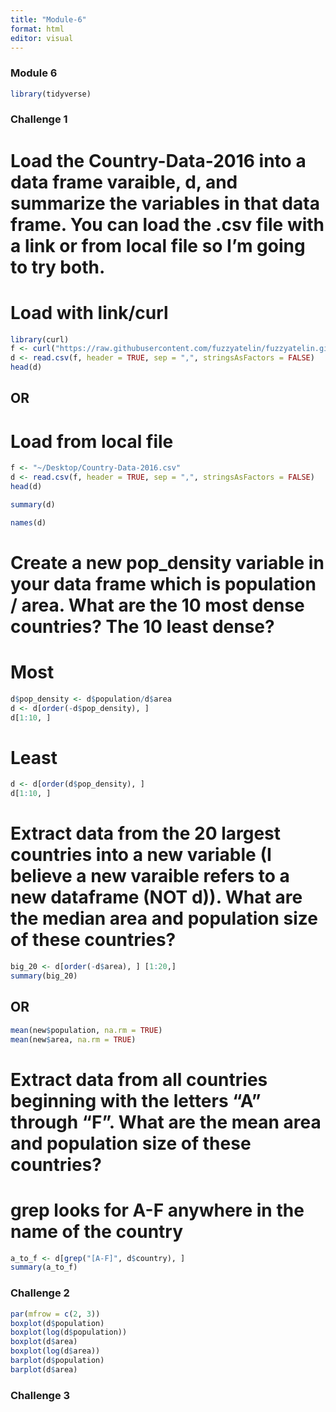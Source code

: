 ```yaml
---
title: "Module-6"
format: html
editor: visual
---
```


### Module 6

```r
library(tidyverse)
```

### Challenge 1

# Load the Country-Data-2016 into a data frame varaible, d, and summarize the variables in that data frame. You can load the .csv file with a link or from local file so I'm going to try both.

# Load with link/curl
```r
library(curl)
f <- curl("https://raw.githubusercontent.com/fuzzyatelin/fuzzyatelin.github.io/master/AN588_Fall23/Country-Data-2016.csv")
d <- read.csv(f, header = TRUE, sep = ",", stringsAsFactors = FALSE)
head(d)
```

## OR
# Load from local file
```r
f <- "~/Desktop/Country-Data-2016.csv"
d <- read.csv(f, header = TRUE, sep = ",", stringsAsFactors = FALSE)
head(d)
```

```r
summary(d)
```

```r
names(d)
```

# Create a new pop_density variable in your data frame which is population / area. What are the 10 most dense countries? The 10 least dense?

# Most
```r
d$pop_density <- d$population/d$area
d <- d[order(-d$pop_density), ]
d[1:10, ]
```

# Least
```r
d <- d[order(d$pop_density), ]
d[1:10, ]
```

# Extract data from the 20 largest countries into a new variable (I believe a new varaible refers to a new dataframe (NOT d)). What are the median area and population size of these countries?
```r
big_20 <- d[order(-d$area), ] [1:20,]
summary(big_20)
```

## OR
```r
mean(new$population, na.rm = TRUE)
mean(new$area, na.rm = TRUE)
```

# Extract data from all countries beginning with the letters “A” through “F”. What are the mean area and population size of these countries?
# grep looks for A-F anywhere in the name of the country
```r
a_to_f <- d[grep("[A-F]", d$country), ]
summary(a_to_f)
```

### Challenge 2

```r
par(mfrow = c(2, 3))
boxplot(d$population)
boxplot(log(d$population))
boxplot(d$area)
boxplot(log(d$area))
barplot(d$population)
barplot(d$area)
```

### Challenge 3




